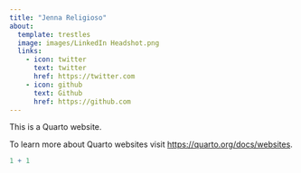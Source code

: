 ```yaml
---
title: "Jenna Religioso"
about:
  template: trestles
  image: images/LinkedIn Headshot.png
  links:
    - icon: twitter
      text: twitter
      href: https://twitter.com
    - icon: github
      text: Github
      href: https://github.com
---
```


This is a Quarto website.

To learn more about Quarto websites visit <https://quarto.org/docs/websites>.

```r
1 + 1
```

